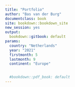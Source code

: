 ```yaml
---
title: "Portfolio"
author: "Bas van der Burg"
documentclass: book
site: bookdown::bookdown_site
new_session: yes
output:
  bookdown::gitbook: default
params:
  country: "Netherlands"
  year: "2021"
  firstmonth: 5
  lastmonth: 9
  continent: "Europe"

  
  #bookdown::pdf_book: default
---
```


